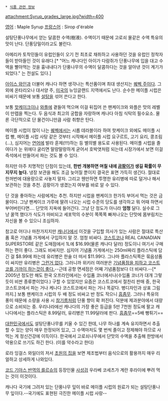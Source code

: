  * [[식품 관련 정보]]

attachment:Syrup_grades_large.jpg?width=400

[[영어]] : Maple Syrup
[[프랑스어]] : Sirop d'érable

설탕단풍나무에서 얻는 달콤한 수액(樹液). 수액이기 때문에 고로쇠 물같은 수액 특유의 맛이 난다. 단풍당밀이라고도 불린다.

아메리카 토착민들이 유럽인들이 오기 전 최초로 채취하고 사용하던 것을 유럽인 정착자들이 받아들인 것이 유래다.[* "어느 캐나다인 아이가 다람쥐가 단풍나무에 입을 대고 수액을 빨아먹는 것을 흉내내다가 단풍나무의 수액이 달콤하다는 것을 알아낸 것이 계기가 되었다." 는 전설도 있다.]

[[아이스 와인]]과 더불어 캐나다 하면 생각나는 특산품이며 최대 생산지는 [[퀘벡 주]]이다. 그 외에 온타리오나 대서양 주, [[미국]]의 뉴잉글랜드 지역에서도 난다. 순수한 메이플 시럽은 비싸기 때문에 보통 [[설탕]]을 섞어 쓴다고 한다.

보통 [[핫케이크]]이나 [[와플]]에 곁들여 먹으며 이걸 뒤집어 쓴 팬케이크와 와플은 맛의 레벨이 만렙을 찍는다. 두 음식과 최고의 궁합을 자랑하며 캐나다 아침 식탁의 필수요소. 물론 극단적으로 단 물건이니만큼 사람 취향은 탄다.

메이플 시럽이 많이 나는 [[퀘벡]]에서는 시롭 데라블이라 하여 핫케이크 외에도 메이플 시럽 빵, 메이플 시럽 사탕 같은 것부터 시작해서 메이플 시럽 요구르트, 고기 요리, 콩조림(…), 심지어는 [[연어]]에 발라 훈제(!!!)하는 등 별의별 용도로 사용된다. 메이플 시럽을 졸여다가 눈 위에다 굴리면 말랑말랑하게 굳어서 호박엿처럼 되는데 시장가에서 보면 이걸 즉석에서 만들어서 파는 것도 볼 수 있다.

하지만 아주 치명적인 단점이 있는데, '''한번 개봉하면 며칠 내에 [[곰팡이]]가 생길 확률이 무지무지 높다.''' 냉장 보관을 해도 조금 늦어질 뿐이지 결국은 표면 가득히 생긴다. 절대로 한꺼번에 대용량으로 사놓지 말자. 그리고 웬만하면 투명한 유리병에 따로 덜거나 해서 보관하는 것을 추천. 곰팡이가 생겼는지 여부를 바로 알 수 있다. 

단 것을 좋아하는 사람에게는 추천. 하지만 시럽을 팬케이크 한가득 부어서 먹는 것은 금물이다. 그냥 팬케이크 가루에 딸려 나오는 시럽 수준의 당도를 생각하고 뭐 어때 하면서 부어버린다면‥‥ 단맛의 지옥에 들어간다. 그냥 단 정도가 아니라 '''엄청''' 달다. 실수로 그냥 꿀꺽 했다가 식도가 마비되고 세포막의 수분이 쪽쪽쪽 빠져나오는 단맛에 몸부림치는 자신을 볼 수 있으니 조심하자. 

참고로 어디나 마찬가지지만 [[캐나다]]에서 이것을 구입할 의사가 있는 사람은 절대로 특산품 혹은 기념품 가게에서 구입하지 말 것. 엄청 비싸다. [[코스트코]]나 REAL CANADIAN SUPERSTORE 같은 도매점에서 1L에 $16.99(물론 캐나다 달러) 정도이니 여기서 구매하는 편이 좋다. 그래도 비싸지만. 심지어 기념품 가게에서는 250ml짜리 플라스틱에 담긴 걸 $8.99에 파는데 유리병은 한술 더 떠서 $11.99다. 그나마 플라스틱쪽은 묶음상품이 싸지만 유리병은 [[그런거 없다]]. 그러니까 위키러 여러분은 [[투팍#3|기념품점을 피하고 코스트코를 가까이 하는것이 좋다.]]--근데 공항 면세점은 어째 기념품점보다 더 비싸다.--[* 2005년 정도만 해도 한국 오프라인에서는 수입품 코너에서나(수입품 코너가 대개 그렇듯이 비싼 종류뿐이었다.) 구할 수 있었지만 요즘은 코스트코에서 절찬리 판매 중, 한국 코스트코에서 파는 거나 케나다 코스트코에서 파는 거나 똑같다. 병디자인과 상표 그림까지.] 보통 팬케이크 시럽의 두 배 정도 비싸고 반 정도 작으니 [[흠좀무]]. 그러나 특유의 풍미 때문에 소량을 사용 시 [[참기름]]처럼 단풍 향이 확 퍼진다. 덕분에 제과분야에서 대량으로 소비되는 중. 우리나라에선 캐나다의 가장 좋은 등급을 5만 7천원 정도에 팔고 캐나다에서는 플라스틱은 8.99달러, 유리병은 11.99달러에 판다. [[흠좀무]]==5배 뻥튀기==

[[대한민국]]에서도 설탕단풍나무를 키울 수 있긴 한데, 나무 하나를 계속 유지하면서 추출할 수 있는 양이 매우 한정되어 있고, 그 수액마저도 몇 번씩 졸이고 정제해야 하므로 사 먹는 게 정신건강에 이득이다. 한국에서 고로쇠나무에서 단맛의 수액을 추출해 한방에서 약용으로 쓰기도 하긴 한다. (이를 약수라고 한다)

로라 잉걸스 와일더의 저서 [[초원의 집]]을 보면 제조법부터 음식으로의 활용까지 매우 리얼하고 상세하게 나와있다.

[[코드 기아스 반역의 를르슈]]의 등장인물 [[사성검]] 우라베 코세츠가 계란 후라이에 뿌려 먹는 것이 이것이다.

캐나다 국기에 그려저 있는 단풍나무 잎이 바로 메이플 시럽의 원료가 되는 설탕단풍나무 잎이다.--국기에도 표현된 극진한 메이플 시럽 사랑--
